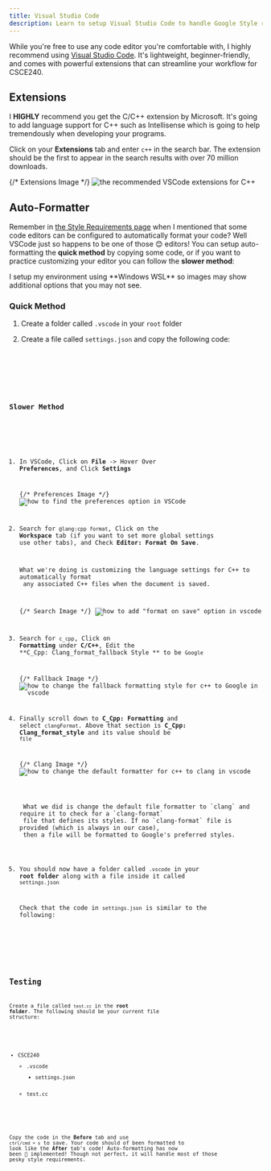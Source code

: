 ```yaml
---
title: Visual Studio Code
description: Learn to setup Visual Studio Code to handle Google Style requirements automatically and the extensions that can help you develop C++ programs in CSCE240.
---
```


While you're free to use any code editor you're comfortable with, I highly recommend using 
<a href="https://code.visualstudio.com/" target="_blank" rel="noopener noreferrer">Visual 
Studio Code</a>. It's lightweight, beginner-friendly, and comes with powerful extensions 
that can streamline your workflow for CSCE240.

## Extensions

I **HIGHLY** recommend you get the C/C++ extension by Microsoft. It's going to add language 
support for C++ such as Intellisense which is going to help tremendously when developing your 
programs. 

Click on your **Extensions** tab and enter `c++` in the search bar. The extension should 
be the first to appear in the search results with over 70 million downloads.

{/* Extensions Image */}
![the recommended VSCode extensions for C++](@assets/editor/extensions.webp)

 
## Auto-Formatter

Remember in [the Style Requirements page](../welcome/style-requirements#code-editor) when 
I mentioned that some code editors can be configured to automatically format your 
code? Well VSCode just so happens to be one of those 😊 editors! You can setup auto-formatting the **quick method** by copying some code, or if you want to 
practice customizing your editor you can follow the **slower method**:

<Aside>I setup my environment using **Windows WSL** so images may show additional options that you may not see.</Aside>

### Quick Method

<Steps>

1. Create a folder called `.vscode` in your `root` folder

2. Create a file called `settings.json` and copy the following code:

    <Code title="settings.json" lang="json" code={code.settings} />

</Steps>

### Slower Method

<Steps>

1. In VSCode, Click on **File** -> Hover Over **Preferences**, and Click **Settings**

    {/* Preferences Image */}
    ![how to find the preferences option in VSCode](@assets/editor/preferences.webp)

2. Search for `@lang:cpp format`, Click on the **Workspace** tab (if you 
want to set more global settings use other tabs), and Check **Editor: Format On Save**. 

    <Aside>What we're doing is customizing the language settings for C++ to automatically format 
    any associated C++ files when the document is saved.</Aside>

    {/* Search Image */}
    ![how to add "format on save" option in vscode](@assets/editor/search.webp)

3. Search for `c_cpp`, Click on **Formatting** under **C/C++**, Edit the **C_Cpp: Clang_format_fallback Style **
to be `Google`

    {/* Fallback Image */}
    ![how to change the fallback formatting style for c++ to Google in vscode](@assets/editor/fallback.webp)

4. Finally scroll down to **C_Cpp: Formatting** and select `clangFormat`. Above that section 
is **C_Cpp: Clang_format_style** and its value should be `file`

    {/* Clang Image */}
    ![how to change the default formatter for c++ to clang in vscode](@assets/editor/clang.webp)

    <Aside>
    What we did is change the default file formatter to `clang` and require it to check for a `clang-format` 
    file that defines its styles. If no `clang-format` file is provided (which is always in our case), 
    then a file will be formatted to Google's preferred styles.
    </Aside>

5. You should now have a folder called `.vscode` in your **root folder** along with a file inside it called `settings.json`

    Check that the code in `settings.json` is similar to the following:

    <Code title="settings.json" lang="json" code={code.settings} />

</Steps>

## Testing

Create a file called `test.cc` in the **root folder**. The following should be your current file structure:


<FileTree>

- CSCE240
    - .vscode
        - settings.json
    - test.cc

</FileTree>

Copy the code in the **Before** tab and use `ctrl/cmd + s` to save. Your code should of been formatted to look like 
the **After** tab's code! Auto-formatting has now been 🚀 implemented! Though not perfect, it will handle most of those 
pesky style requirements.

<Tabs>

<TabItem label="Before" icon="close">
<Code title="test.cc" lang="cpp" code={code.before} />
</TabItem>

<TabItem label="After" icon="approve-check">
<Code title="test.cc" lang="cpp" code={code.after} />
</TabItem>

</Tabs>





